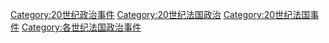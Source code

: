 [[Category:20世纪政治事件|Category:20世纪政治事件]]
[[Category:20世纪法国政治|Category:20世纪法国政治]]
[[Category:20世纪法国事件|Category:20世纪法国事件]]
[[Category:各世纪法国政治事件|Category:各世纪法国政治事件]]